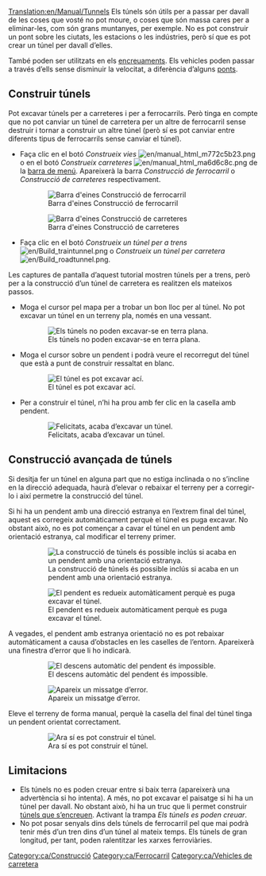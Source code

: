 [[Translation:en/Manual/Tunnels]]
{{ca/Tutorial}}
Els túnels són útils per a passar per davall de les coses que vosté no pot moure, o coses que són massa cares per a eliminar-les, com són grans muntanyes, per exemple. No es pot construir un pont sobre les ciutats, les estacions o les indústries, però sí que es pot crear un túnel per davall d’elles.

També poden ser utilitzats en els [[ca/Community/Junctionary/Encreuaments|encreuaments]]. Els vehicles poden passar a través d’ells sense disminuir la velocitat, a diferència d’alguns [[ca/Ponts|ponts]].

==Construir túnels==
Pot excavar túnels per a carreteres i per a ferrocarrils. Però tinga en compte que no pot canviar un túnel de carretera per un altre de ferrocarril sense destruir i tornar a construir un altre túnel (però sí es pot canviar entre diferents tipus de ferrocarrils sense canviar el túnel).
* Faça clic en el botó ''Construeix vies'' [[File:en/manual html m772c5b23.png]] o en el botó ''Construeix carreteres'' [[File:en/manual html ma6d6c8c.png]] de la [[ca/Manual/Interfície del joc#La barra de menú|barra de menú]]. Apareixerà la barra ''Construcció de ferrocarril'' o ''Construcció de carreteres'' respectivament.
:[[File:ca/Railroad Construction.png|none|frame|Barra d'eines Construcció de ferrocarril]]
:[[File:ca/Road construction.png|none|frame|Barra d'eines Construcció de carreteres]]
* Faça clic en el botó ''Construeix un túnel per a trens'' [[File:en/Build traintunnel.png]] o ''Construeix un túnel per carretera'' [[File:en/Build roadtunnel.png]].

Les captures de pantalla d’aquest tutorial mostren túnels per a trens, però per a la construcció d’un túnel de carretera es realitzen els mateixos passos.
* Moga el cursor pel mapa per a trobar un bon lloc per al túnel. No pot excavar un túnel en un terreny pla, només en una vessant.
:[[File:en/Tunnel try.png|none|frame|Els túnels no poden excavar-se en terra plana.]]

* Moga el cursor sobre un pendent i podrà veure el recorregut del túnel que està a punt de construir ressaltat en blanc.
:[[File:en/Tunnel prepare first.png|none|frame|El túnel es pot excavar ací.]]

* Per a construir el túnel, n’hi ha prou amb fer clic en la casella amb pendent.
:[[File:en/Tunnel built first.png|none|frame|Felicitats, acaba d’excavar un túnel.]]

==Construcció avançada de túnels==
Si desitja fer un túnel en alguna part que no estiga inclinada o no s’incline en la direcció adequada, haurà d’elevar o rebaixar el terreny per a corregir-lo i així permetre la construcció del túnel.

Si hi ha un pendent amb una direcció estranya en l’extrem final del túnel, aquest es corregeix automàticament perquè el túnel es puga excavar. No obstant això, no es pot començar a cavar el túnel en un pendent amb orientació estranya, cal modificar el terreny primer.
:[[File:en/Tunnel prepare second.png|none|frame|La construcció de túnels és possible inclús si acaba en un pendent amb una orientació estranya.]]
:[[File:en/Tunnel built second.png|none|frame|El pendent es redueix automàticament perquè es puga excavar el túnel.]]

A vegades, el pendent amb estranya orientació no es pot rebaixar automàticament a causa d’obstacles en les caselles de l’entorn. Apareixerà una finestra d’error que li ho indicarà.
:[[File:en/Tunnel terraform third.png|none|frame|El descens automàtic del pendent és impossible.]]
:[[File:ca/Tunnel error third.png|none|frame|Apareix un missatge d’error.]]

Eleve el terreny de forma manual, perquè la casella del final del túnel tinga un pendent orientat correctament.
:[[File:en/Tunnel prepare third.png|none|frame|Ara sí es pot construir el túnel.]]

==Limitacions==
* Els túnels no es poden creuar entre si baix terra (apareixerà una advertència si ho intenta). A més, no pot excavar el paisatge si hi ha un túnel per davall. No obstant això, hi ha un truc que li permet construir [[ca/Trampes|túnels que s’encreuen]]. Activant la trampa ''Els túnels es poden creuar''.
* No pot posar senyals dins dels túnels de ferrocarril pel que mai podrà tenir més d’un tren dins d’un túnel al mateix temps. Els túnels de gran longitud, per tant, poden ralentitzar les xarxes ferroviàries.

[[Category:ca/Construcció]]
[[Category:ca/Ferrocarril]]
[[Category:ca/Vehicles de carretera]]